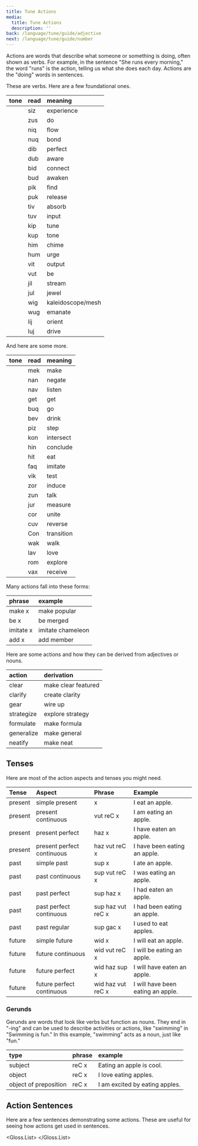 ```yaml
---
title: Tune Actions
media:
  title: Tune Actions
  description: ''
back: /language/tune/guide/adjective
next: /language/tune/guide/number
---
```


Actions are words that describe what someone or something is doing,
often shown as verbs. For example, in the sentence "She runs every
morning," the word "runs" is the action, telling us what she does each
day. Actions are the "doing" words in sentences.

These are verbs. Here are a few foundational ones.

| tone                                             | read | meaning           |
| :----------------------------------------------- | :--- | :---------------- |
| <T value="siz" processor="tone" script="tone" /> | siz  | experience        |
| <T value="zus" processor="tone" script="tone" /> | zus  | do                |
| <T value="niq" processor="tone" script="tone" /> | niq  | flow              |
| <T value="nuq" processor="tone" script="tone" /> | nuq  | bond              |
| <T value="dib" processor="tone" script="tone" /> | dib  | perfect           |
| <T value="dub" processor="tone" script="tone" /> | dub  | aware             |
| <T value="bid" processor="tone" script="tone" /> | bid  | connect           |
| <T value="bud" processor="tone" script="tone" /> | bud  | awaken            |
| <T value="pik" processor="tone" script="tone" /> | pik  | find              |
| <T value="puk" processor="tone" script="tone" /> | puk  | release           |
| <T value="tiv" processor="tone" script="tone" /> | tiv  | absorb            |
| <T value="tuv" processor="tone" script="tone" /> | tuv  | input             |
| <T value="kip" processor="tone" script="tone" /> | kip  | tune              |
| <T value="kup" processor="tone" script="tone" /> | kup  | tone              |
| <T value="him" processor="tone" script="tone" /> | him  | chime             |
| <T value="hum" processor="tone" script="tone" /> | hum  | urge              |
| <T value="vit" processor="tone" script="tone" /> | vit  | output            |
| <T value="vut" processor="tone" script="tone" /> | vut  | be                |
| <T value="jil" processor="tone" script="tone" /> | jil  | stream            |
| <T value="jul" processor="tone" script="tone" /> | jul  | jewel             |
| <T value="wig" processor="tone" script="tone" /> | wig  | kaleidoscope/mesh |
| <T value="wug" processor="tone" script="tone" /> | wug  | emanate           |
| <T value="lij" processor="tone" script="tone" /> | lij  | orient            |
| <T value="luj" processor="tone" script="tone" /> | luj  | drive             |

And here are some more.

| tone                                             | read | meaning    |
| :----------------------------------------------- | :--- | :--------- |
| <T value="mek" processor="tone" script="tone" /> | mek  | make       |
| <T value="nan" processor="tone" script="tone" /> | nan  | negate     |
| <T value="nav" processor="tone" script="tone" /> | nav  | listen     |
| <T value="get" processor="tone" script="tone" /> | get  | get        |
| <T value="buq" processor="tone" script="tone" /> | buq  | go         |
| <T value="bev" processor="tone" script="tone" /> | bev  | drink      |
| <T value="piz" processor="tone" script="tone" /> | piz  | step       |
| <T value="kon" processor="tone" script="tone" /> | kon  | intersect  |
| <T value="hin" processor="tone" script="tone" /> | hin  | conclude   |
| <T value="hit" processor="tone" script="tone" /> | hit  | eat        |
| <T value="faq" processor="tone" script="tone" /> | faq  | imitate    |
| <T value="vik" processor="tone" script="tone" /> | vik  | test       |
| <T value="zor" processor="tone" script="tone" /> | zor  | induce     |
| <T value="zun" processor="tone" script="tone" /> | zun  | talk       |
| <T value="jur" processor="tone" script="tone" /> | jur  | measure    |
| <T value="cor" processor="tone" script="tone" /> | cor  | unite      |
| <T value="cuv" processor="tone" script="tone" /> | cuv  | reverse    |
| <T value="Con" processor="tone" script="tone" /> | Con  | transition |
| <T value="wak" processor="tone" script="tone" /> | wak  | walk       |
| <T value="lav" processor="tone" script="tone" /> | lav  | love       |
| <T value="rom" processor="tone" script="tone" /> | rom  | explore    |
| <T value="vax" processor="tone" script="tone" /> | vax  | receive    |

Many actions fall into these forms:

| phrase    | example           |
| :-------- | :---------------- |
| make x    | make popular      |
| be x      | be merged         |
| imitate x | imitate chameleon |
| add x     | add member        |

Here are some actions and how they can be derived from adjectives or
nouns.

| action     | derivation          |
| :--------- | :------------------ |
| clear      | make clear featured |
| clarify    | create clarity      |
| gear       | wire up             |
| strategize | explore strategy    |
| formulate  | make formula        |
| generalize | make general        |
| neatify    | make neat           |

## Tenses

Here are most of the action aspects and tenses you might need.

| Tense   | Aspect                     | <Column width={160}>Phrase</Column> | Example                           |
| :------ | :------------------------- | :---------------------------------- | :-------------------------------- |
| present | simple present             | x                                   | I eat an apple.                   |
| present | present continuous         | vut reC x                           | I am eating an apple.             |
| present | present perfect            | haz x                               | I have eaten an apple.            |
| present | present perfect continuous | haz vut reC x                       | I have been eating an apple.      |
| past    | simple past                | sup x                               | I ate an apple.                   |
| past    | past continuous            | sup vut reC x                       | I was eating an apple.            |
| past    | past perfect               | sup haz x                           | I had eaten an apple.             |
| past    | past perfect continuous    | sup haz vut reC x                   | I had been eating an apple.       |
| past    | past regular               | sup gac x                           | I used to eat apples.             |
| future  | simple future              | wid x                               | I will eat an apple.              |
| future  | future continuous          | wid vut reC x                       | I will be eating an apple.        |
| future  | future perfect             | wid haz sup x                       | I will have eaten an apple.       |
| future  | future perfect continuous  | wid haz vut reC x                   | I will have been eating an apple. |

### Gerunds

Gerunds are words that look like verbs but function as nouns. They end
in <Whole>"-ing"</Whole> and can be used to describe activities or
actions, like "swimming" in "Swimming is fun." In this example,
"swimming" acts as a noun, just like "fun."

| type                  | phrase | example                        |
| :-------------------- | :----- | :----------------------------- |
| subject               | reC x  | Eating an apple is cool.       |
| object                | reC x  | I love eating apples.          |
| object of preposition | reC x  | I am excited by eating apples. |

## Action Sentences

Here are a few sentences demonstrating some actions. These are useful
for seeing how actions get used in sentences.

<Gloss.List>
  <Gloss
    english="It is quickly eating a big apple."
    original="vala vuti kik reC grozi nif brat tapraka."
  />
  <Gloss
    english="It will have quickly eaten the apple."
    original="vala wid haz sup kik grozi dan tapraka."
  />
  <Gloss
    english="I was having doubts."
    original="suqa sup vut reC hazi yas skana."
  />
  <Gloss
    english="The swimming ducks overheard the dirt-covered black bear."
    original="dan reC swamo yas barva sup tub hiri dan dorta sup kovo vego nuqka."
  />
  <Gloss
    english="The red-headed sparrow plucked recently ripened berries."
    original="dan red hedo pasera sup plaki sorge sup baxali yas bariqa."
  />
  <Gloss
    english="The brightly lit screen has been shining for a long time."
    original="dan britane sup mari skrina sup haz vut reC xayni foru nif nuc kala."
  />
  <Gloss
    english="I saw the rock just under them."
    original="popa sup visi dan raka jas bito pema."
  />
  <Gloss
    english="The tree back behind us is taller and heavier than me."
    original="dan dipa lus lusu biba vuti mor talso jonu mor drasko Canu popa."
  />
  <Gloss
    english="I am connected to my experience."
    original="popa vuti dax bido palu bak pop siza."
  />
  <Gloss
    english="I saw the ants go get them."
    original="popa sup visi dan yas formika buq geti pema."
  />
  <Gloss
    english="The way they came over was weird."
    original="dan weka pema tube sup komi sup vuti wirdo."
  />
  <Gloss
    english="They had some interesting info."
    original="pema sup hazi sam reC triso vica."
  />
  <Gloss
    english="I could not wait to eventually see."
    original="popa nun kud weti palu sive visi."
  />
  <Gloss
    english="The bear goes hunting."
    original="dan nuqka buqi reC hanti."
  />
  <Gloss
    english="Yesterday I went swimming."
    original="last yoma popa sup buqi reC swami."
  />
  <Gloss
    english="Every molecule of water contributes to the vastness of the ocean."
    original="hez mala xal sloCa kontribi palu dan vast daxa xal dan vruna."
  />
</Gloss.List>

